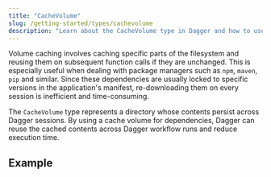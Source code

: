 ```yaml
---
title: "CacheVolume"
slug: /getting-started/types/cachevolume
description: "Learn about the CacheVolume type in Dagger and how to use it for container operations."
---
```



Volume caching involves caching specific parts of the filesystem and reusing them on subsequent function calls if they are unchanged. This is especially useful when dealing with package managers such as `npm`, `maven`, `pip` and similar. Since these dependencies are usually locked to specific versions in the application's manifest, re-downloading them on every session is inefficient and time-consuming.

The `CacheVolume` type represents a directory whose contents persist across Dagger sessions. By using a cache volume for  dependencies, Dagger can reuse the cached contents across Dagger workflow runs and reduce execution time.

## Example

<CacheDependencies />
